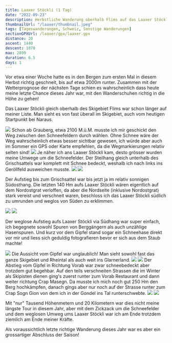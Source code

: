 ```yaml
---
title: Laaxer Stöckli (1 Tag)
date: "2022-09-23"
description: Herbstliche Wanderung oberhalb Flims auf das Laaxer Stöckli.
thumbnailUrl: "/laaxer/thumbnail.jpeg"
tags: [Tageswanderungen, Schweiz, Sonstige Wanderungen]
sectionGPXUrl: /laaxer/gpx/laaxer.gpx
distance: 20
ascent: 1440
descent: 1070
max: 2899
duration: 6.5
days: 1
---
```


Vor etwa einer Woche hatte es in den Bergen zum ersten Mal in diesem Herbst richtig geschneit, bis auf etwa 2000m runter. Zusammen mit der Wetterprognose der nächsten Tage schien es wahrscheinlich dass heute meine letzte Chance dieses Jahr war, mit den Wanderschuhen richtig in die Höhe zu gehen!

Das Laaxer Stöckli gleich oberhalb des Skigebiet Flims war schon länger auf meiner Liste. Man sieht es von fast überall im Skigebiet, auch vom heutigen Startpunkt bei Naraus.

<Img
	src="/laaxer/1.jpeg"
	d="Sicht von Naraus. Laaxer Stöckli ist der zweite Gipfel von links."
/>
Schon ab Grauberg, etwa 2100 M.ü.M. musste ich mir geschickt den Weg zwischen den
Schneefeldern durch wählen. Ohne Schnee wäre der Weg wahrscheinlich etwas besser
sichtbar gewesen, ich würde aber auch im Sommer ein GPS oder Karte empfehlen, da
die Wegmarkierungen relativ selten sind!
<Img
	src="/laaxer/2.jpeg"
	d="v.l.n.r.: Crap Ner, Laaxer Stöckkli, Ofen, Tschingelhörner mit Martinsloch, Piz Segnas, Piz Dolf"
/>
Je näher ich ans Laaxer Stöckli kam, desto grösser wurden meine Umwege um die Schneefelder.
Der Steilhang gleich unterhalb des Grischsattels war komplett mit Schnee bedeckt,
weshalb ich nach links ins Geröllfeld ausweichen musste.
<Img src="/laaxer/3.jpeg" d="Schneebedeckter Grischsattel mittig im Bild" />
<Img src="/laaxer/4.jpeg" d="Erste Eiszapfen so weit das Auge reicht" />

Der Aufstieg bis zum Grischsattel war bis jetzt ja im relativ sonnigen Südosthang. Die letzten 140 Hm aufs Laaxer Stöckli wären eigentlich auf dem Nordostgrat verloffen, da aber die Nordseite (inklusive Nordostgrat) stark vereist und verschneit waren, beschloss ich das Laaxer Stöckli südlich zu umrunden und weglos von Süden zu erklimmen.

<Img
	src="/laaxer/6.jpeg"
	d="Vereister Grat vom Grischsattel rauf aufs Laaxer Stöckli. Alternativroute durch das Geröllfeld links."
/>
<Img
	src="/laaxer/7.jpeg"
	d="Vorab Gletscher und Gipfel links, Glärnisch rechts hinten, Sicht vom Grischsattel."
/>

Der weglose Aufstieg aufs Laaxer Stöckli via Südhang war super einfach, ich begegnete sowohl Spuren von Berggängern als auch unzählige Hasenspuren. Und kurz vor dem Gipfel stand sogar ein Schneehase direkt vor mir und liess sich geduldig fotografieren bevor er sich aus dem Staub machte!

<Img src="/laaxer/8.jpeg" d="Schneehase, noch mit Sommerfell" />
Die Aussicht vom Gipfel war unglaublich! Man sieht sowohl fast das ganze Skigebiet
und Rheintal als auch weit ins Glarnerland.
<Img
	src="/laaxer/9.jpeg"
	d="Blick vom Laaxer Stöckli zurück auf den Grischsattel mit vereistem Grat"
/>
<Img src="/laaxer/10.jpeg" d="Vom Laaxer Stöckli in Richtung Vorab" />
Der Abstieg vom Gipfel in Richtung Vorab war zwar schneebedeckt aber trotzdem
gut begehbar. Auf den teils verschneiten Strassen die im Winter als Skipisten
dienen ging's zuerst runter zum Vorab Restaurant und dann weiter richtung Crap
Masegn. Da musste ich mich noch gut 250 Hm den Berg hochkämpfen, danach gings
aber nur noch auf der Strasse runter zum Crap Sogn Gion von dem ich in der
Gondel ins Tal runterschwebte.
<Img
	src="/laaxer/11.jpeg"
	d="Auf der Süd-Seite des Laaxer Stöckli ist man schnell wieder aus dem Schnee raus..."
/>
<Img
	src="/laaxer/12.jpeg"
	d="Bergstation Crap Masegn, im Sommer leider nicht in Betrieb"
/>

Mit "nur" Tausend Höhenmetern und 20 Kilometern war dies nicht meine längste Tour in diesem Jahr, aber mit dem Zickzack um die Schneefelder und dem weglosen Umweg ums Laaxer Stöckli war ich am Ende trotzdem ziemlich am Ende meiner Kräfte.

Als voraussichtlich letzte richtige Wanderung dieses Jahr war es aber ein grossartiger Abschluss der Saison!
